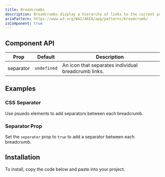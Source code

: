 ```yaml
---
title: Breadcrumbs
description: Breadcrumbs display a hierarchy of links to the current page or resource in an application.
ariaPattern: https://www.w3.org/WAI/ARIA/apg/patterns/breadcrumb/
isComponent: true
---
```


<ComponentDemo name="breadcrumbs" story="default" />
<ComponentSource src="../storybook/src/components/breadcrumbs/stories/default.tsx" />

## Component API

| Prop      | Default     | Description                                         |
| --------- | ----------- | --------------------------------------------------- |
| separator | `undefined` | An icon that separates individual breadcrumb links. |

## Examples

### CSS Separator

Use psuedo elements to add separators between each breadcrumb.

<ComponentDemo name="breadcrumbs" story="default" />
<ComponentSource src="../storybook/src/components/breadcrumbs/stories/default.tsx" />

### Separator Prop

Set the `separator` prop to `true` to add a separator between each breadcrumb.

<ComponentDemo name="breadcrumbs" story="icon" />
<ComponentSource src="../storybook/src/components/breadcrumbs/stories/icon.tsx" />

## Installation

To install, copy the code below and paste into your project.

<ComponentSource src="../../packages/ui/src/breadcrumbs.tsx" />
